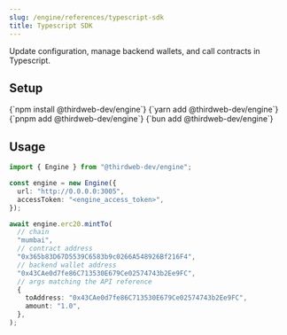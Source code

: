 ```yaml
---
slug: /engine/references/typescript-sdk
title: Typescript SDK
---
```



Update configuration, manage backend wallets, and call contracts in Typescript.

## Setup

<Tabs>
  <TabItem value="npm" label="npm" default>
    <CodeBlock language="bash">{`npm install @thirdweb-dev/engine`}</CodeBlock>
  </TabItem>
  <TabItem value="yarn" label="yarn">
    <CodeBlock language="bash">{`yarn add @thirdweb-dev/engine`}</CodeBlock>
  </TabItem>
  <TabItem value="pnpm" label="pnpm">
    <CodeBlock language="bash">{`pnpm add @thirdweb-dev/engine`}</CodeBlock>
  </TabItem>
  <TabItem value="bun" label="bun">
    <CodeBlock language="bash">{`bun add @thirdweb-dev/engine`}</CodeBlock>
  </TabItem>
</Tabs>

## Usage

```typescript
import { Engine } from "@thirdweb-dev/engine";

const engine = new Engine({
  url: "http://0.0.0.0:3005",
  accessToken: "<engine_access_token>",
});

await engine.erc20.mintTo(
  // chain
  "mumbai",
  // contract address
  "0x365b83D67D5539C6583b9c0266A548926Bf216F4",
  // backend wallet address
  "0x43CAe0d7fe86C713530E679Ce02574743b2Ee9FC",
  // args matching the API reference
  {
    toAddress: "0x43CAe0d7fe86C713530E679Ce02574743b2Ee9FC",
    amount: "1.0",
  },
);
```
